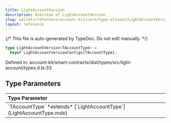 ```yaml
---
title: LightAccountVersion
description: Overview of LightAccountVersion
slug: wallets/reference/account-kit/core/type-aliases/LightAccountVersion
layout: reference
---
```


{/* This file is auto-generated by TypeDoc. Do not edit manually. */}

```ts
type LightAccountVersion<TAccountType> =
  keyof LightAccountVersionConfigs[TAccountType];
```

Defined in: account-kit/smart-contracts/dist/types/src/light-account/types.d.ts:33

## Type Parameters

<table>
  <thead>
    <tr>
      <th align="left">Type Parameter</th>
    </tr>
  </thead>

  <tbody>
    <tr>
      <td>
        `TAccountType` *extends* [`LightAccountType`](LightAccountType.mdx)
      </td>
    </tr>
  </tbody>
</table>
